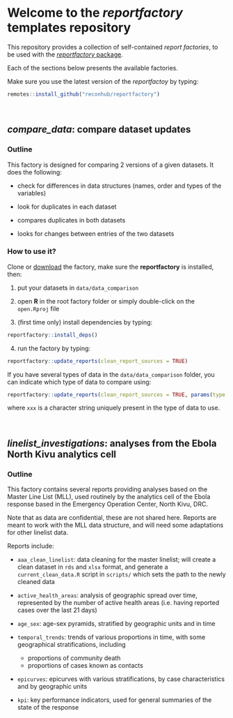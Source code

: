 

# Welcome to the *reportfactory* templates repository

This repository provides a collection of self-contained *report factories*, to
be used with the [*reportfactory*
package](https://github.com/reconhub/reportfactory).

Each of the sections below presents the available factories.

Make sure you use the latest version of the *reportfactoy* by typing:

```r

remotes::install_github("reconhub/reportfactory")

```


<br>

## *compare_data*: compare dataset updates

### Outline

This factory is designed for comparing 2 versions of a given datasets. It does
the following:

* check for differences in data structures (names, order and types of the variables)

* look for duplicates in each dataset

* compares duplicates in both datasets

* looks for changes between entries of the two datasets


### How to use it?

Clone or [download](https://github.com/reconhub/report_factories_templates/archive/master.zip) the factory, make sure the **reportfactory** is installed, then:

1. put your datasets in `data/data_comparison`

2. open **R** in the root factory folder or simply double-click on the
   `open.Rproj` file
   
3. (first time only) install dependencies by typing:

```r

reportfactory::install_deps()

```

4. run the factory by typing:

```r

reportfactory::update_reports(clean_report_sources = TRUE)

```

If you have several types of data in the `data/data_comparison` folder, you can
indicate which type of data to compare using:

```r

reportfactory::update_reports(clean_report_sources = TRUE, params(type = "xxx"))

```

where `xxx` is a character string uniquely present in the type of data to use.


<br>


## *linelist_investigations*: analyses from the Ebola North Kivu analytics cell

### Outline

This factory contains several reports providing analyses based on the Master
Line List (MLL), used routinely by the analytics cell of the Ebola response
based in the Emergency Operation Center, North Kivu, DRC. 

Note that as data are confidential, these are not shared here. Reports are meant
to work with the MLL data structure, and will need some adaptations for other
linelist data.

Reports include:

* `aaa_clean_linelist`: data cleaning for the master linelist; will create a
  clean dataset in `rds` and `xlsx` format, and generate a
  `current_clean_data.R` script in `scripts/` which sets the path to the newly
  cleaned data
  
* `active_health_areas`: analysis of geographic spread over time, represented by
  the number of active health areas (i.e. having reported cases over the last 21
  days)

* `age_sex`: age-sex pyramids, stratified by geographic units and in time

* `temporal_trends`: trends of various proportions in time, with some
  geographical stratifications, including
    + proportions of community death
    + proportions of cases known as contacts

* `epicurves`: epicurves with various stratifications, by case characteristics
  and by geographic units

* `kpi`: key performance indicators, used for general summaries of the state of
  the response
